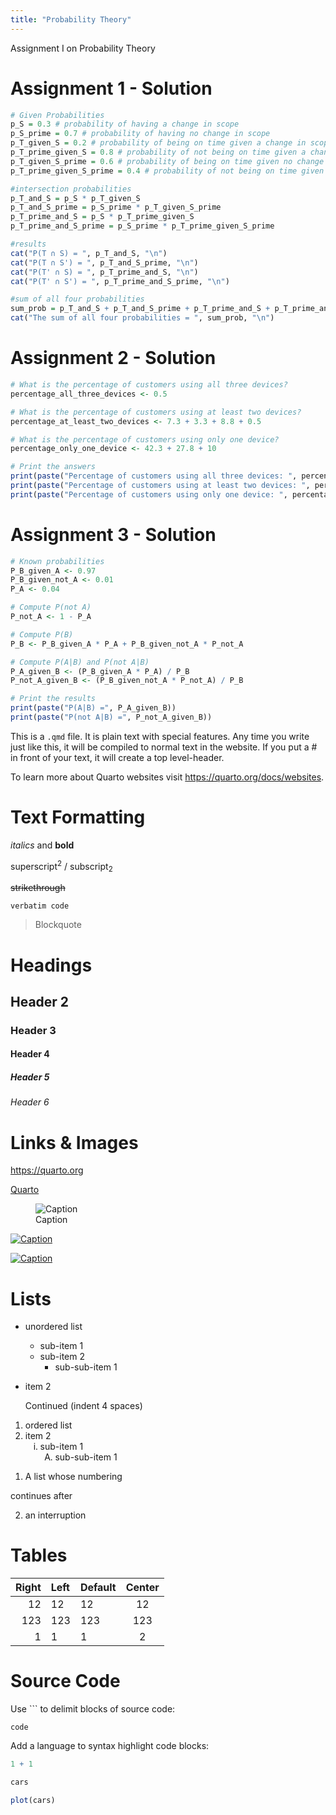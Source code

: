 ```yaml
---
title: "Probability Theory"
---
```


::: callout-note
Assignment I on Probability Theory
:::


# Assignment 1 - Solution 


```r
# Given Probabilities
p_S = 0.3 # probability of having a change in scope
p_S_prime = 0.7 # probability of having no change in scope
p_T_given_S = 0.2 # probability of being on time given a change in scope
p_T_prime_given_S = 0.8 # probability of not being on time given a change in scope
p_T_given_S_prime = 0.6 # probability of being on time given no change in scope
p_T_prime_given_S_prime = 0.4 # probability of not being on time given no change in scope

#intersection probabilities
p_T_and_S = p_S * p_T_given_S
p_T_and_S_prime = p_S_prime * p_T_given_S_prime
p_T_prime_and_S = p_S * p_T_prime_given_S
p_T_prime_and_S_prime = p_S_prime * p_T_prime_given_S_prime

#results
cat("P(T ∩ S) = ", p_T_and_S, "\n")
cat("P(T ∩ S') = ", p_T_and_S_prime, "\n")
cat("P(T' ∩ S) = ", p_T_prime_and_S, "\n")
cat("P(T' ∩ S') = ", p_T_prime_and_S_prime, "\n")

#sum of all four probabilities
sum_prob = p_T_and_S + p_T_and_S_prime + p_T_prime_and_S + p_T_prime_and_S_prime
cat("The sum of all four probabilities = ", sum_prob, "\n")

```

# Assignment 2 - Solution
```r
# What is the percentage of customers using all three devices?
percentage_all_three_devices <- 0.5

# What is the percentage of customers using at least two devices?
percentage_at_least_two_devices <- 7.3 + 3.3 + 8.8 + 0.5

# What is the percentage of customers using only one device?
percentage_only_one_device <- 42.3 + 27.8 + 10

# Print the answers
print(paste("Percentage of customers using all three devices: ", percentage_all_three_devices, "%"))
print(paste("Percentage of customers using at least two devices: ", percentage_at_least_two_devices, "%"))
print(paste("Percentage of customers using only one device: ", percentage_only_one_device, "%"))

```

# Assignment 3 - Solution
```r
# Known probabilities
P_B_given_A <- 0.97
P_B_given_not_A <- 0.01
P_A <- 0.04

# Compute P(not A)
P_not_A <- 1 - P_A

# Compute P(B)
P_B <- P_B_given_A * P_A + P_B_given_not_A * P_not_A

# Compute P(A|B) and P(not A|B)
P_A_given_B <- (P_B_given_A * P_A) / P_B
P_not_A_given_B <- (P_B_given_not_A * P_not_A) / P_B

# Print the results
print(paste("P(A|B) =", P_A_given_B))
print(paste("P(not A|B) =", P_not_A_given_B))

```







This is a `.qmd` file. It is plain text with special features. Any time you write just like this, it will be compiled to normal text in the website. If you put a \# in front of your text, it will create a top level-header.

To learn more about Quarto websites visit <https://quarto.org/docs/websites>.

# Text Formatting

*italics* and **bold**

superscript^2^ / subscript~2~

~~strikethrough~~

`verbatim code`

> Blockquote

# Headings

## Header 2
### Header 3
#### Header 4
##### Header 5
###### Header 6

# Links & Images

<https://quarto.org>

[Quarto](https://quarto.org)

![Caption](../../assets/img/elephant.png)

[![Caption](../../assets/img/elephant.png)](https://quarto.org)

[![Caption](../../assets/img/elephant.png)](https://quarto.org "An elephant")


# Lists

* unordered list
    + sub-item 1
    + sub-item 2
        - sub-sub-item 1
        
*   item 2

    Continued (indent 4 spaces)
    
    
1. ordered list
2. item 2
    i) sub-item 1
         A.  sub-sub-item 1
         
(@)  A list whose numbering

continues after

(@)  an interruption

# Tables

| Right | Left | Default | Center |
|------:|:-----|---------|:------:|
|   12  |  12  |    12   |    12  |
|  123  |  123 |   123   |   123  |
|    1  |    1 |     1   |     2  |

# Source Code

Use ``` to delimit blocks of source code:

```
code
```

Add a language to syntax highlight code blocks:

```r
1 + 1
```

```r
cars
```

```r
plot(cars)
```
